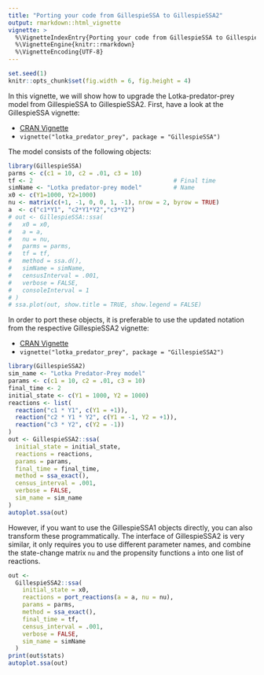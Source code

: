 ```yaml
---
title: "Porting your code from GillespieSSA to GillespieSSA2"
output: rmarkdown::html_vignette
vignette: >
  %\VignetteIndexEntry{Porting your code from GillespieSSA to GillespieSSA2}
  %\VignetteEngine{knitr::rmarkdown}
  %\VignetteEncoding{UTF-8}
---
```


<!-- github markdown built using 
rmarkdown::render("vignettes/2_porting_from_GillespieSSA.Rmd", output_format = "github_document")
-->


```r
set.seed(1)
knitr::opts_chunk$set(fig.width = 6, fig.height = 4)
```

In this vignette, we will show how to upgrade the Lotka-predator-prey model from
GillespieSSA to GillespieSSA2. First, have a look at the GillespieSSA vignette:

* [CRAN Vignette](https://cran.r-project.org/web/packages/GillespieSSA/vignettes/lotka_predator_prey.html)
* `vignette("lotka_predator_prey", package = "GillespieSSA")`

The model consists of the following objects:
```r
library(GillespieSSA)
parms <- c(c1 = 10, c2 = .01, c3 = 10)
tf <- 2                                        # Final time
simName <- "Lotka predator-prey model"         # Name
x0 <- c(Y1=1000, Y2=1000)
nu <- matrix(c(+1, -1, 0, 0, 1, -1), nrow = 2, byrow = TRUE)
a  <- c("c1*Y1", "c2*Y1*Y2","c3*Y2")
# out <- GillespieSSA::ssa(
#   x0 = x0,
#   a = a,
#   nu = nu,
#   parms = parms,
#   tf = tf,
#   method = ssa.d(),
#   simName = simName,
#   censusInterval = .001,
#   verbose = FALSE,
#   consoleInterval = 1
# ) 
# ssa.plot(out, show.title = TRUE, show.legend = FALSE)
```

In order to port these objects, it is preferable to use the updated notation from the respective GillespieSSA2 vignette:

* [CRAN Vignette](https://cran.r-project.org/web/packages/GillespieSSA2/vignettes/lotka_predator_prey.html)
* `vignette("lotka_predator_prey", package = "GillespieSSA2")`

```r
library(GillespieSSA2)
sim_name <- "Lotka Predator-Prey model"
params <- c(c1 = 10, c2 = .01, c3 = 10)
final_time <- 2
initial_state <- c(Y1 = 1000, Y2 = 1000)
reactions <- list(
  reaction("c1 * Y1", c(Y1 = +1)),
  reaction("c2 * Y1 * Y2", c(Y1 = -1, Y2 = +1)),
  reaction("c3 * Y2", c(Y2 = -1))
)
out <- GillespieSSA2::ssa(
  initial_state = initial_state,
  reactions = reactions,
  params = params,
  final_time = final_time,
  method = ssa_exact(),
  census_interval = .001,
  verbose = FALSE,
  sim_name = sim_name
) 
autoplot.ssa(out)
```

However, if you want to use the GillespieSSA1 objects directly, you
can also transform these programmatically.
The interface of GillespieSSA2 is very similar, it only requires
you to use different parameter names, and combine the state-change 
matrix `nu` and the propensity functions `a` into one list of reactions.
```r
out <- 
  GillespieSSA2::ssa(
    initial_state = x0,
    reactions = port_reactions(a = a, nu = nu),
    params = parms,
    method = ssa_exact(),
    final_time = tf,
    census_interval = .001,
    verbose = FALSE,
    sim_name = simName
  )
print(out$stats)
autoplot.ssa(out)
```
